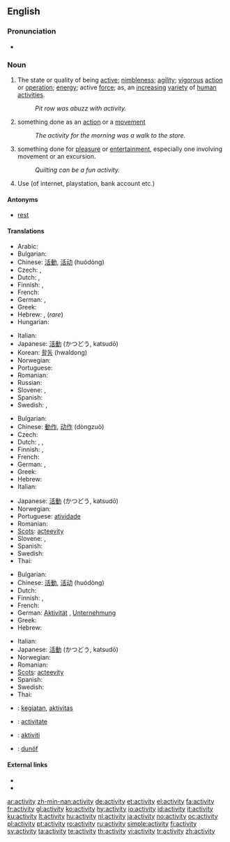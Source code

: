==English==
{{wikipedia}}

===Pronunciation===
* {{audio|en-us-activity.ogg|Audio (US)}}

===Noun===
{{WikiSaurus-link|activity}}
{{en-noun|activit|ies}}

# The state or quality of being [[active]]; [[nimbleness]]; [[agility]]; [[vigorous]] [[action]] or [[operation]]; [[energy]]; active [[force]]; as, an [[increasing]] [[variety]] of [[human]] [[activities]].
#: ''Pit row was abuzz with activity.''
# something done as an [[action]] or a [[movement]]
#: ''The activity for the morning was a walk to the store.''
# something done for [[pleasure]] or [[entertainment]], especially one involving movement or an excursion.
#: ''Quilting can be a fun activity.''
# Use (of internet, playstation, bank account etc.)

====Antonyms====
* [[rest]]

====Translations====
{{trans-top|The state or quality of being active; nimbleness; agility; vigorous action or operation; energy; active force}}
* Arabic: {{Arab|[[نشاط]]}} {{IPAchar|(našāʈ)}} {{m}}
* Bulgarian: {{t+|bg|активност|f|tr=aktívnost|sc=Cyrl}}
* Chinese: [[活動]], [[活动]] (huódòng)
* Czech: {{t-|cs|aktivita|f}}, {{t-|cs|čilost|f}}
* Dutch: {{t+|nl|activiteit|f}}, {{t+|nl|actief|f}}
* Finnish: {{t-|fi|aktiivisuus}}, {{t+|fi|toiminta}}
* French: {{t+|fr|activité|f}}
* German: {{t+|de|Aktivität|f}}, {{t+|de|Tätigkeit|f}}
* Greek: {{t+|el|δραστηριότητα|f|tr=drastiriótita|sc=Grek}}
* Hebrew: {{he-translation|פעילות|pe‘ilút}} {{f}}, {{he-translation|מעש|má`as}} {{m}} (''rare'')
* Hungarian: {{t+|hu|elfoglaltság}}
{{trans-mid}}
* Italian: {{t+|it|attività|f}}
* Japanese: [[活動]] (かつどう, katsudō)
* Korean: [[활동]] (hwaldong)
* Norwegian: {{t+|no|aktivitet|m}}
* Portuguese: {{t+|pt|atividade|f}}
* Romanian: {{t+|ro|activitate|f}}
* Russian: {{t+|ru|деятельность|f|tr=déjatel’nost’|sc=Cyrl}}
* Slovene: {{t|sl|aktivnost|f|alt=aktívnost}},  {{t|sl|dejavnost|f|alt=dejávnost}}
* Spanish: {{t+|es|actividad|f}}
* Swedish: {{t-|sv|aktivitet|c}}, {{t+|sv|verksamhet|c}}
{{trans-bottom}}

{{trans-top|something done as an action or a movement}}
* Bulgarian: {{t|bg|дейност|sc=Cyrl}}
* Chinese: [[動作]], [[动作]] (dòngzuò)
* Czech: {{t+|cs|činnost|f}}
* Dutch: {{t+|nl|activiteit|f}}, {{t+|nl|beweging|f}}, {{t+|nl|werkzaamheid|f}}
* Finnish: {{t-|fi|aktiivisuus}}, {{t+|fi|toiminta}}
* French: {{t+|fr|activité|f}}
* German: {{t+|de|Aktivität|f}}, {{t+|de|Handlung|f}}
* Greek: {{t|el|δράση|f|tr=drási|sc=Grek}}
* Hebrew: {{he-translation|פעילות|pe‘ilút}} {{f}}
* Italian: {{t+|it|attività|f}}
{{trans-mid}}
* Japanese: [[活動]] (かつどう, katsudō)
* Norwegian: {{t+|no|aktivitet|m}}
* Portuguese: [[atividade]] {{f}}
* Romanian: {{t+|ro|activitate|f}}
* [[Scots]]: [[acteevity]]
* Slovene: {{t|sl|aktivnost|f|alt=aktívnost}},  {{t|sl|dejavnost|f|alt=dejávnost}}
* Spanish: {{t+|es|actividad|f}}
* Swedish: {{t-|sv|aktivitet|c}}
* Thai: {{t+|en|การเคลื่อนไหว|xs=English}}
{{trans-bottom}}

{{trans-top|something done for pleasure or entertainment}}
* Bulgarian: {{t+|bg|активност|sc=Cyrl}}
* Chinese: [[活動]], [[活动]] (huódòng)
* Dutch: {{t+|nl|activiteit|f}}
* Finnish: {{t-|fi|askartelu}}, {{t-|fi|aktiviteetti}}
* French: {{t+|fr|activité|f}}
* German: [[Aktivität]] {{f}}, [[Unternehmung]] {{f}}
* Greek: {{t+|el|δραστηριότητα|f|tr=drastiriótita|sc=Grek}}
* Hebrew: {{he-translation|פעילות|pe‘ilút}} {{f}}
{{trans-mid}}
* Italian: {{t+|it|attività|f}}
* Japanese: [[活動]] (かつどう, katsudō)
* Norwegian: {{t+|no|aktivitet|m}}
* Romanian: {{t+|ro|activitate|f}}
* [[Scots]]: [[acteevity]]
* Spanish: {{t+|es|actividad|f}}
* Swedish: {{t-|sv|aktivitet|c}}
* Thai: {{t+|th|กิจกรรม|xs=Thai}}
{{trans-bottom}}

{{checktrans-top}}
* {{ttbc|Indonesian}}: [[giat|kegiatan]], [[aktivitas]]
* {{ttbc|Interlingua}}: [[activitate]]
* {{ttbc|Malay}}: [[aktiviti]]
* {{ttbc|Volapük}}: [[dunöf]]
{{trans-mid}}
{{trans-bottom}}

====External links====
* {{R:Webster 1913}}
* {{R:Century 1911}}

[[ar:activity]]
[[zh-min-nan:activity]]
[[de:activity]]
[[et:activity]]
[[el:activity]]
[[fa:activity]]
[[fr:activity]]
[[gl:activity]]
[[ko:activity]]
[[hy:activity]]
[[io:activity]]
[[id:activity]]
[[it:activity]]
[[ku:activity]]
[[lt:activity]]
[[hu:activity]]
[[nl:activity]]
[[ja:activity]]
[[no:activity]]
[[oc:activity]]
[[pl:activity]]
[[pt:activity]]
[[ro:activity]]
[[ru:activity]]
[[simple:activity]]
[[fi:activity]]
[[sv:activity]]
[[ta:activity]]
[[te:activity]]
[[th:activity]]
[[vi:activity]]
[[tr:activity]]
[[zh:activity]]